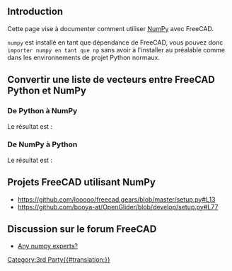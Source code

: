 <languages/>
{{TOCright}}

==Introduction==

Cette page vise à documenter comment utiliser [https://numpy.org/ NumPy] avec FreeCAD.

<code>numpy</code> est installé en tant que dépendance de FreeCAD, vous pouvez donc <code>importer numpy en tant que np</code> sans avoir à l'installer au préalable comme dans les environnements de projet Python normaux.

<span id="Convert_Vector_list_between_FreeCAD_Python_and_NumPy"></span>
== Convertir une liste de vecteurs entre FreeCAD Python et NumPy ==

<span id="From_Python_to_NumPy"></span>
=== De Python à NumPy ===

{{Code|code=
import FreeCAD as App
import numpy as np

vector_list = [App.Vector(1, 0, 0), App.Vector(1, 2, 3), App.Vector(0, 3, 0)]
numpy_array = np.asarray(vector_list)
print(numpy_array)
}}

Le résultat est :

{{Code|lang=text|code=
[[ 1.  0.  0.]
 [ 1.  2.  3.]
 [ 0.  3.  0.]]
}}

<span id="From_NumPy_to_Python"></span>
=== De NumPy à Python ===

{{Code|code=
import FreeCAD as App
import numpy as np

cad_list = [App.Vector(itm) for itm in numpy_array]
print(cad_list)
}}

Le résultat est :

{{Code|lang=text|code=
[Vector (1.0, 0.0, 0.0), Vector (1.0, 2.0, 3.0), Vector (0.0, 3.0, 0.0)]
}}

<span id="FreeCAD_projects_using_NumPy"></span>
==Projets FreeCAD utilisant NumPy==

* https://github.com/looooo/freecad.gears/blob/master/setup.py#L13
* https://github.com/booya-at/OpenGlider/blob/develop/setup.py#L77

<span id="FreeCAD_forum_discussion"></span>
==Discussion sur le forum FreeCAD==

<div class="mw-translate-fuzzy">
* [https://forum.freecadweb.org/viewtopic.php?f=22&t=47529 Any numpy experts?]
</div>


[[Category:3rd Party{{#translation:}}]]
{{clear}}